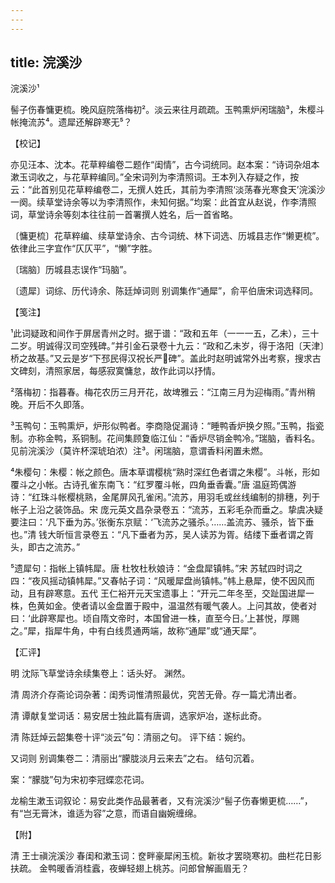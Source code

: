 ```yaml
---
---
---
```

title: 浣溪沙
---



浣溪沙¹





髻子伤春慵更梳。晚风庭院落梅初²。淡云来往月疏疏。玉鸭熏炉闲瑞脑³，朱樱斗帐掩流苏⁴。遗犀还解辟寒无⁵？

【校记】

亦见汪本、沈本。花草粹编卷二题作“闺情”，古今词统同。赵本案：“诗词杂俎本漱玉词收之，与花草粹编同。”全宋词列为李清照词。王本列入存疑之作，按云：“此首别见花草粹编卷二，无撰人姓氏，其前为李清照‘淡荡春光寒食天’浣溪沙一阕。续草堂诗余等以为李清照作，未知何据。”均案：此首宜从赵说，作李清照词，草堂诗余等刻本往往前一首署撰人姓名，后一首省略。

〔慵更梳〕花草粹编、续草堂诗余、古今词统、林下词选、历城县志作“懒更梳”。依律此三字宜作“仄仄平”，“懒”字胜。

〔瑞脑〕历城县志误作“玛脑”。

〔遗犀〕词综、历代诗余、陈廷焯词则 别调集作“通犀”，俞平伯唐宋词选释同。

【笺注】

¹此词疑政和间作于屏居青州之时。据于谱：“政和五年（一一一五，乙未），三十二岁。明诚得汉司空残碑。”并引金石录卷十九云：“政和乙未岁，得于洛阳〔天津〕桥之故基。”又云是岁“下邳民得汉祝长严碑”。盖此时赵明诚常外出考察，搜求古文碑刻，清照家居，每感寂寞慵怠，故作此词以抒情。

²落梅初：指暮春。梅花农历三月开花，故埤雅云：“江南三月为迎梅雨。”青州稍晚。开后不久即落。

³玉鸭句：玉鸭熏炉，炉形似鸭者。李商隐促漏诗：“睡鸭香炉换夕照。”玉鸭，指瓷制。亦称金鸭，系铜制。花间集顾夐临江仙：“香炉尽销金鸭冷。”瑞脑，香料名。见前浣溪沙（莫许杯深琥珀浓）注³。闲瑞脑，意谓香料闲置未燃。

⁴朱樱句：朱樱：帐之颜色。唐本草谓樱桃“熟时深红色者谓之朱樱”。斗帐，形如覆斗之小帐。古诗孔雀东南飞：“红罗覆斗帐，四角垂香囊。”唐 温庭筠偶游诗：“红珠斗帐樱桃熟，金尾屏风孔雀闲。”流苏，用羽毛或丝线编制的排穗，列于帐子上沿之装饰品。宋 庞元英文昌杂录卷五：“流苏，五彩毛杂而垂之。挚虞决疑要注曰：‘凡下垂为苏。’张衡东京赋：‘飞流苏之骚杀。’……盖流苏、骚杀，皆下垂也。”清 钱大昕恒言录卷五：“凡下垂者为苏，吴人读苏为胥。结缕下垂者谓之胥头，即古之流苏。”

⁵遗犀句：指帐上镇帏犀。唐 杜牧杜秋娘诗：“金盘犀镇帏。”宋 苏轼四时词之四：“夜风摇动镇帏犀。”又春帖子词：“风暖犀盘尚镇帏。”帏上悬犀，使不因风而动，且有辟寒意。五代 王仁裕开元天宝遗事上：“开元二年冬至，交趾国进犀一株，色黄如金。使者请以金盘置于殿中，温温然有暖气袭人。上问其故，使者对曰：‘此辟寒犀也。顷自隋文帝时，本国曾进一株，直至今日。’上甚悦，厚赐之。”犀，指犀牛角，中有白线贯通两端，故称“通犀”或“通天犀”。

【汇评】

明 沈际飞草堂诗余续集卷上：话头好。 渊然。

清 周济介存斋论词杂著：闺秀词惟清照最优，究苦无骨。存一篇尤清出者。

清 谭献复堂词话：易安居士独此篇有唐调，选家炉冶，遂标此奇。

清 陈廷焯云韶集卷十评“淡云”句：清丽之句。 评下结：婉约。

又词则 别调集卷二：清丽出“朦胧淡月云来去”之右。 结句沉着。

案：“朦胧”句为宋初李冠蝶恋花词。

龙榆生漱玉词叙论：易安此类作品最著者，又有浣溪沙“髻子伤春懒更梳……”，有“岂无膏沐，谁适为容”之意，而语自幽婉缠绵。

【附】

清 王士禛浣溪沙 春闺和漱玉词：奁畔豪犀闲玉梳。新妆才罢晓寒初。曲栏花日影扶疏。 金鸭暖香消桂蠧，夜蝉轻翅上桃苏。问郎曾解画眉无？